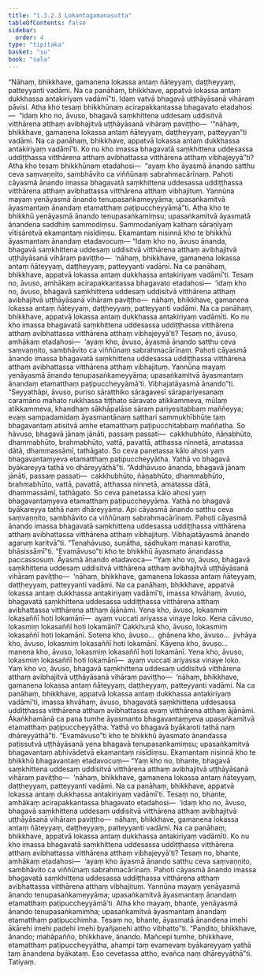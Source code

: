 ```yaml
---
title: "1.3.2.3 Lokantagamanasutta"
tableOfContents: false
sidebar:
  order: 4
type: "tipitaka"
basket: "su"
book: "sala"
---
```



<DynamicBreadcrumb />

<Division number="116" book="sala">

<Paragraph number="625" book="sala">
“Nāhaṃ, bhikkhave, gamanena lokassa antaṃ ñāteyyaṃ, daṭṭheyyaṃ, patteyyanti vadāmi. Na ca panāhaṃ, bhikkhave, appatvā lokassa antaṃ dukkhassa antakiriyaṃ vadāmī”ti. Idaṃ vatvā bhagavā uṭṭhāyāsanā vihāraṃ pāvisi. Atha kho tesaṃ bhikkhūnaṃ acirapakkantassa bhagavato etadahosi—  “idaṃ kho no, āvuso, bhagavā saṃkhittena uddesaṃ uddisitvā vitthārena atthaṃ avibhajitvā uṭṭhāyāsanā vihāraṃ paviṭṭho—  ‘“nāhaṃ, bhikkhave, gamanena lokassa antaṃ ñāteyyaṃ, daṭṭheyyaṃ, patteyyan”ti vadāmi. Na ca panāhaṃ, bhikkhave, appatvā lokassa antaṃ dukkhassa antakiriyaṃ vadāmī’ti. Ko nu kho imassa bhagavatā saṃkhittena uddesassa uddiṭṭhassa vitthārena atthaṃ avibhattassa vitthārena atthaṃ vibhajeyyā”ti?
</Paragraph>

<Paragraph number="626" book="sala">
Atha kho tesaṃ bhikkhūnaṃ etadahosi—  “ayaṃ kho āyasmā ānando satthu ceva saṃvaṇṇito, sambhāvito ca viññūnaṃ sabrahmacārīnaṃ. Pahoti cāyasmā ānando imassa bhagavatā saṃkhittena uddesassa uddiṭṭhassa vitthārena atthaṃ avibhattassa vitthārena atthaṃ vibhajituṃ. Yannūna mayaṃ yenāyasmā ānando tenupasaṅkameyyāma; upasaṅkamitvā āyasmantaṃ ānandaṃ etamatthaṃ paṭipuccheyyāmā”ti.
</Paragraph>

<Paragraph number="627" book="sala">
Atha kho te bhikkhū yenāyasmā ānando tenupasaṅkamiṃsu; upasaṅkamitvā āyasmatā ānandena saddhiṃ sammodiṃsu. Sammodanīyaṃ kathaṃ sāraṇīyaṃ vītisāretvā ekamantaṃ nisīdiṃsu. Ekamantaṃ nisinnā kho te bhikkhū āyasmantaṃ ānandaṃ etadavocuṃ—
</Paragraph>

<Paragraph number="628" book="sala">
“Idaṃ kho no, āvuso ānanda, bhagavā saṃkhittena uddesaṃ uddisitvā vitthārena atthaṃ avibhajitvā uṭṭhāyāsanā vihāraṃ paviṭṭho—  ‘nāhaṃ, bhikkhave, gamanena lokassa antaṃ ñāteyyaṃ, daṭṭheyyaṃ, patteyyanti vadāmi. Na ca panāhaṃ, bhikkhave, appatvā lokassa antaṃ dukkhassa antakiriyaṃ vadāmī’ti. Tesaṃ no, āvuso, amhākaṃ acirapakkantassa bhagavato etadahosi—  ‘idaṃ kho no, āvuso, bhagavā saṃkhittena uddesaṃ uddisitvā vitthārena atthaṃ avibhajitvā uṭṭhāyāsanā vihāraṃ paviṭṭho—  nāhaṃ, bhikkhave, gamanena lokassa antaṃ ñāteyyaṃ, daṭṭheyyaṃ, patteyyanti vadāmi. Na ca panāhaṃ, bhikkhave, appatvā lokassa antaṃ dukkhassa antakiriyaṃ vadāmīti. Ko nu kho imassa bhagavatā saṃkhittena uddesassa uddiṭṭhassa vitthārena atthaṃ avibhattassa vitthārena atthaṃ vibhajeyyā’ti? Tesaṃ no, āvuso, amhākaṃ etadahosi—  ‘ayaṃ kho, āvuso, āyasmā ānando satthu ceva saṃvaṇṇito, sambhāvito ca viññūnaṃ sabrahmacārīnaṃ. Pahoti cāyasmā ānando imassa bhagavatā saṃkhittena uddesassa uddiṭṭhassa vitthārena atthaṃ avibhattassa vitthārena atthaṃ vibhajituṃ. Yannūna mayaṃ yenāyasmā ānando tenupasaṅkameyyāma; upasaṅkamitvā āyasmantaṃ ānandaṃ etamatthaṃ paṭipuccheyyāmā’ti. Vibhajatāyasmā ānando”ti.
</Paragraph>

<Paragraph number="629" book="sala">
“Seyyathāpi, āvuso, puriso sāratthiko sāragavesī sārapariyesanaṃ caramāno mahato rukkhassa tiṭṭhato sāravato atikkammeva, mūlaṃ atikkammeva, khandhaṃ sākhāpalāse sāraṃ pariyesitabbaṃ maññeyya; evaṃ sampadamidaṃ āyasmantānaṃ satthari sammukhībhūte taṃ bhagavantaṃ atisitvā amhe etamatthaṃ paṭipucchitabbaṃ maññatha. So hāvuso, bhagavā jānaṃ jānāti, passaṃ passati—  cakkhubhūto, ñāṇabhūto, dhammabhūto, brahmabhūto, vattā, pavattā, atthassa ninnetā, amatassa dātā, dhammassāmī, tathāgato. So ceva panetassa kālo ahosi yaṃ bhagavantaṃyeva etamatthaṃ paṭipuccheyyātha. Yathā vo bhagavā byākareyya tathā vo dhāreyyāthā”ti.
</Paragraph>

<Paragraph number="630" book="sala">
“Addhāvuso ānanda, bhagavā jānaṃ jānāti, passaṃ passati—  cakkhubhūto, ñāṇabhūto, dhammabhūto, brahmabhūto, vattā, pavattā, atthassa ninnetā, amatassa dātā, dhammassāmī, tathāgato. So ceva panetassa kālo ahosi yaṃ bhagavantaṃyeva etamatthaṃ paṭipuccheyyāma. Yathā no bhagavā byākareyya tathā naṃ dhāreyyāma. Api cāyasmā ānando satthu ceva saṃvaṇṇito, sambhāvito ca viññūnaṃ sabrahmacārīnaṃ. Pahoti cāyasmā ānando imassa bhagavatā saṃkhittena uddesassa uddiṭṭhassa vitthārena atthaṃ avibhattassa vitthārena atthaṃ vibhajituṃ. Vibhajatāyasmā ānando agaruṃ karitvā”ti.
</Paragraph>

<Paragraph number="631" book="sala">
“Tenahāvuso, suṇātha, sādhukaṃ manasi karotha, bhāsissāmī”ti. “Evamāvuso”ti kho te bhikkhū āyasmato ānandassa paccassosuṃ. Āyasmā ānando etadavoca—
</Paragraph>

<Paragraph number="632" book="sala">
“Yaṃ kho vo, āvuso, bhagavā saṃkhittena uddesaṃ uddisitvā vitthārena atthaṃ avibhajitvā uṭṭhāyāsanā vihāraṃ paviṭṭho—  ‘nāhaṃ, bhikkhave, gamanena lokassa antaṃ ñāteyyaṃ, daṭṭheyyaṃ, patteyyanti vadāmi. Na ca panāhaṃ, bhikkhave, appatvā lokassa antaṃ dukkhassa antakiriyaṃ vadāmī’ti, imassa khvāhaṃ, āvuso, bhagavatā saṃkhittena uddesassa uddiṭṭhassa vitthārena atthaṃ avibhattassa vitthārena atthaṃ ājānāmi. Yena kho, āvuso, lokasmiṃ lokasaññī hoti lokamānī—  ayaṃ vuccati ariyassa vinaye loko. Kena cāvuso, lokasmiṃ lokasaññī hoti lokamānī? Cakkhunā kho, āvuso, lokasmiṃ lokasaññī hoti lokamānī. Sotena kho, āvuso…  ghānena kho, āvuso…  jivhāya kho, āvuso, lokasmiṃ lokasaññī hoti lokamānī. Kāyena kho, āvuso…  manena kho, āvuso, lokasmiṃ lokasaññī hoti lokamānī. Yena kho, āvuso, lokasmiṃ lokasaññī hoti lokamānī—  ayaṃ vuccati ariyassa vinaye loko. Yaṃ kho vo, āvuso, bhagavā saṃkhittena uddesaṃ uddisitvā vitthārena atthaṃ avibhajitvā uṭṭhāyāsanā vihāraṃ paviṭṭho—  ‘nāhaṃ, bhikkhave, gamanena lokassa antaṃ ñāteyyaṃ, daṭṭheyyaṃ, patteyyanti vadāmi. Na ca panāhaṃ, bhikkhave, appatvā lokassa antaṃ dukkhassa antakiriyaṃ vadāmī’ti, imassa khvāhaṃ, āvuso, bhagavatā saṃkhittena uddesassa uddiṭṭhassa vitthārena atthaṃ avibhattassa evaṃ vitthārena atthaṃ ājānāmi. Ākaṅkhamānā ca pana tumhe āyasmanto bhagavantaṃyeva upasaṅkamitvā etamatthaṃ paṭipuccheyyātha. Yathā vo bhagavā byākaroti tathā naṃ dhāreyyāthā”ti.
</Paragraph>

<Paragraph number="633" book="sala">
“Evamāvuso”ti kho te bhikkhū āyasmato ānandassa paṭissutvā uṭṭhāyāsanā yena bhagavā tenupasaṅkamiṃsu; upasaṅkamitvā bhagavantaṃ abhivādetvā ekamantaṃ nisīdiṃsu. Ekamantaṃ nisinnā kho te bhikkhū bhagavantaṃ etadavocuṃ—
</Paragraph>

<Paragraph number="634" book="sala">
“Yaṃ kho no, bhante, bhagavā saṃkhittena uddesaṃ uddisitvā vitthārena atthaṃ avibhajitvā uṭṭhāyāsanā vihāraṃ paviṭṭho—  ‘nāhaṃ, bhikkhave, gamanena lokassa antaṃ ñāteyyaṃ, daṭṭheyyaṃ, patteyyanti vadāmi. Na ca panāhaṃ, bhikkhave, appatvā lokassa antaṃ dukkhassa antakiriyaṃ vadāmī’ti. Tesaṃ no, bhante, amhākaṃ acirapakkantassa bhagavato etadahosi—  ‘idaṃ kho no, āvuso, bhagavā saṃkhittena uddesaṃ uddisitvā vitthārena atthaṃ avibhajitvā uṭṭhāyāsanā vihāraṃ paviṭṭho—  nāhaṃ, bhikkhave, gamanena lokassa antaṃ ñāteyyaṃ, daṭṭheyyaṃ, patteyyanti vadāmi. Na ca panāhaṃ, bhikkhave, appatvā lokassa antaṃ dukkhassa antakiriyaṃ vadāmīti. Ko nu kho imassa bhagavatā saṃkhittena uddesassa uddiṭṭhassa vitthārena atthaṃ avibhattassa vitthārena atthaṃ vibhajeyyā’ti? Tesaṃ no, bhante, amhākaṃ etadahosi—  ‘ayaṃ kho āyasmā ānando satthu ceva saṃvaṇṇito, sambhāvito ca viññūnaṃ sabrahmacārīnaṃ. Pahoti cāyasmā ānando imassa bhagavatā saṃkhittena uddesassa uddiṭṭhassa vitthārena atthaṃ avibhattassa vitthārena atthaṃ vibhajituṃ. Yannūna mayaṃ yenāyasmā ānando tenupasaṅkameyyāma; upasaṅkamitvā āyasmantaṃ ānandaṃ etamatthaṃ paṭipuccheyyāmā’ti. Atha kho mayaṃ, bhante, yenāyasmā ānando tenupasaṅkamimha; upasaṅkamitvā āyasmantaṃ ānandaṃ etamatthaṃ paṭipucchimha. Tesaṃ no, bhante, āyasmatā ānandena imehi ākārehi imehi padehi imehi byañjanehi attho vibhatto”ti.
</Paragraph>

<Paragraph number="635" book="sala">
“Paṇḍito, bhikkhave, ānando; mahāpañño, bhikkhave, ānando. Mañcepi tumhe, bhikkhave, etamatthaṃ paṭipuccheyyātha, ahampi taṃ evamevaṃ byākareyyaṃ yathā taṃ ānandena byākataṃ. Eso cevetassa attho, evañca naṃ dhāreyyāthā”ti.

</Paragraph>
</Division>

<Paragraph number="636" type="center" book="sala">
Tatiyaṃ.
</Paragraph>
